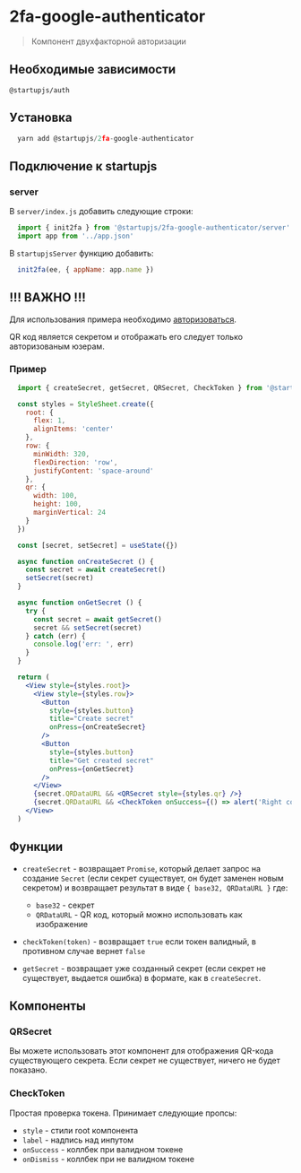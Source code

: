 
# 2fa-google-authenticator
> Компонент двухфакторной авторизации

## Необходимые зависимости
  `@startupjs/auth`

## Уcтановка

```js
  yarn add @startupjs/2fa-google-authenticator
```

## Подключение к startupjs

### server

В `server/index.js` добавить следующие строки:
```js
  import { init2fa } from '@startupjs/2fa-google-authenticator/server'
  import app from '../app.json'
```

В `startupjsServer` функцию добавить:
```js
  init2fa(ee, { appName: app.name })
```

## !!! ВАЖНО !!!
Для использования примера необходимо [авторизоваться](/auth/sign-in).

QR код является секретом и отображать его следует только авторизованым юзерам.

### Пример
```js
  import { createSecret, getSecret, QRSecret, CheckToken } from '@startupjs/2fa-google-authenticator'
```

```jsx example
  const styles = StyleSheet.create({
    root: {
      flex: 1,
      alignItems: 'center'
    },
    row: {
      minWidth: 320,
      flexDirection: 'row',
      justifyContent: 'space-around'
    },
    qr: {
      width: 100,
      height: 100,
      marginVertical: 24
    }
  })

  const [secret, setSecret] = useState({})

  async function onCreateSecret () {
    const secret = await createSecret()
    setSecret(secret)
  }

  async function onGetSecret () {
    try {
      const secret = await getSecret()
      secret && setSecret(secret)
    } catch (err) {
      console.log('err: ', err)
    }
  }

  return (
    <View style={styles.root}>
      <View style={styles.row}>
        <Button
          style={styles.button}
          title="Create secret"
          onPress={onCreateSecret}
        />
        <Button
          style={styles.button}
          title="Get created secret"
          onPress={onGetSecret}
        />
      </View>
      {secret.QRDataURL && <QRSecret style={styles.qr} />}
      {secret.QRDataURL && <CheckToken onSuccess={() => alert('Right code')} onDismiss={() => alert('Wrong code')} />}
    </View>
  )
```

## Функции

- `createSecret` - возвращает `Promise`, который делает запрос на создание `Secret` (если секрет существует, он будет заменен новым секретом) и возвращает результат в виде `{ base32, QRDataURL }` где:
    - `base32` - секрет
    - `QRDataURL` - QR код, который можно использовать как изображение

- `checkToken(token)` - возвращает `true` если токен валидный, в противном случае вернет `false`

- `getSecret` - возвращает уже созданный секрет (если секрет не существует, выдается ошибка) в формате, как в `createSecret`.

## Компоненты

### QRSecret
  Вы можете использовать этот компонент для отображения QR-кода существующего секрета. Если секрет не существует, ничего не будет показано.

### CheckToken
  Простая проверка токена. Принимает следующие пропсы:
- `style` - стили root компонента
- `label` - надпись над инпутом
- `onSuccess` - коллбек при валидном токене
- `onDismiss` - коллбек при не валидном токене